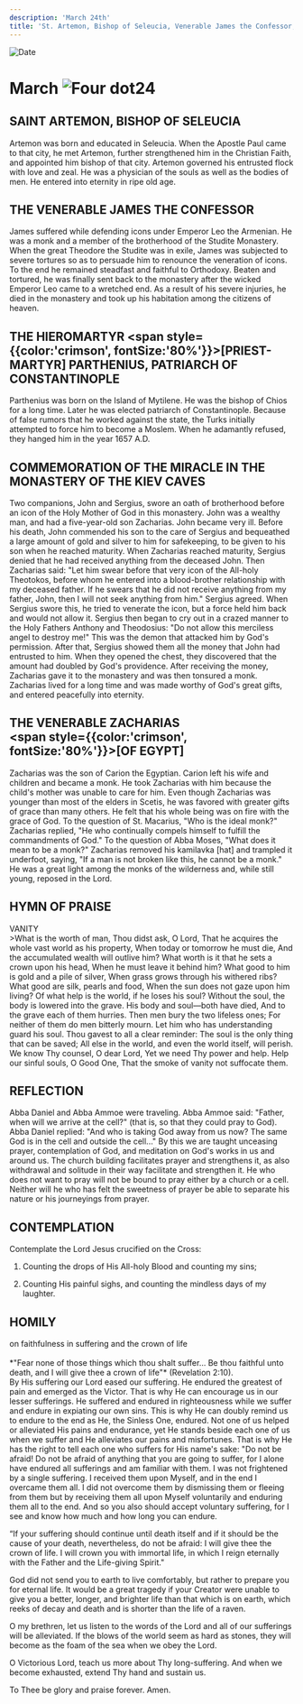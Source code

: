 ```yaml
---
description: 'March 24th'
title: 'St. Artemon, Bishop of Seleucia, Venerable James the Confessor, Hieromartyr Parthenius, Commemoration of the Miracle in the Monastery of the Kiev Caves, Venerable Zacharias'
---
```


<CustomPaginator />
<RunningHead />

<Image src="/title-imprint.png" height={68} width={50} alt="Date" className="title-imprint"/>

# <div id="date">March <Image className="four-dot" src="/four-dot.png" height={15} width={15} alt="Four dot" />24</div>

## SAINT ARTEMON, BISHOP OF SELEUCIA

Artemon was born and educated in Seleucia. When the Apostle Paul came to that city, he met Artemon, further strengthened him in the Christian Faith, and appointed him bishop of that city. Artemon governed his entrusted flock with love and zeal. He was a physician of the souls as well as the bodies of men. He entered into eternity in ripe old age.

## THE VENERABLE JAMES THE CONFESSOR

James suffered while defending icons under Emperor Leo the Armenian. He was a monk and a member of the brotherhood of the Studite Monastery. When the great Theodore the Studite was in exile, James was subjected to severe tortures so as to persuade him to renounce the veneration of icons. To the end he remained steadfast and faithful to Orthodoxy. Beaten and tortured, he was finally sent back to the monastery after the wicked Emperor Leo came to a wretched end. As a result of his severe injuries, he died in the monastery and took up his habitation among the citizens of heaven.

## THE HIEROMARTYR <span style={{color:'crimson', fontSize:'80%'}}>[PRIEST-MARTYR]</span> PARTHENIUS, PATRIARCH OF CONSTANTINOPLE

Parthenius was born on the Island of Mytilene. He was the bishop of Chios for a long time. Later he was elected patriarch of Constantinople. Because of false rumors that he worked against the state, the Turks initially attempted to force him to become a Moslem. When he adamantly refused, they hanged him in the year 1657 A.D.

## COMMEMORATION OF THE MIRACLE IN THE MONASTERY OF THE KIEV CAVES

Two companions, John and Sergius, swore an oath of brotherhood before an icon of the Holy Mother of God in this monastery. John was a wealthy man, and had a five-year-old son Zacharias. John became very ill. Before his death, John commended his son to the care of Sergius and bequeathed a large amount of gold and silver to him for safekeeping, to be given to his son when he reached maturity. When Zacharias reached maturity, Sergius denied that he had received anything from the deceased John. Then Zacharias said: "Let him swear before that very icon of the All-holy Theotokos, before whom he entered into a blood-brother relationship with my deceased father. If he swears that he did not receive anything from my father, John, then I will not seek anything from him." Sergius agreed. When Sergius swore this, he tried to venerate the icon, but a force held him back and would not allow it. Sergius then began to cry out in a crazed manner to the Holy Fathers Anthony and Theodosius: "Do not allow this merciless angel to destroy me!" This was the demon that attacked him by God's permission. After that, Sergius showed them all the money that John had entrusted to him. When they opened the chest, they discovered that the amount had doubled by God's providence. After receiving the money, Zacharias gave it to the monastery and was then tonsured a monk. Zacharias lived for a long time and was made worthy of God's great gifts, and entered peacefully into eternity.

## THE VENERABLE ZACHARIAS <br /><span style={{color:'crimson', fontSize:'80%'}}>[OF EGYPT]</span>

Zacharias was the son of Carion the Egyptian. Carion left his wife and children and became a monk. He took Zacharias with him because the child's mother was unable to care for him. Even though Zacharias was younger than most of the elders in Scetis, he was favored with greater gifts of grace than many others. He felt that his whole being was on fire with the grace of God. To the question of St. Macarius, "Who is the ideal monk?" Zacharias replied, "He who continually compels himself to fulfill the commandments of God." To the question of Abba Moses, "What does it mean to be a monk?" Zacharias removed his kamilavka [hat] and trampled it underfoot, saying, "If a man is not broken like this, he cannot be a monk." He was a great light among the monks of the wilderness and, while still young, reposed in the Lord.


## HYMN OF PRAISE
<div style={{textAlign:'center', color:'crimson', fontWeight:'bold'}}>
VANITY
</div>
>What is the worth of man, Thou didst ask, O Lord,  
That he acquires the whole vast world as his property,  
When today or tomorrow he must die,  
And the accumulated wealth will outlive him?  
What worth is it that he sets a crown upon his head,  
When he must leave it behind him?  
What good to him is gold and a pile of silver,  
When grass grows through his withered ribs?  
What good are silk, pearls and food,  
When the sun does not gaze upon him living?  
Of what help is the world, if he loses his soul?  
Without the soul, the body is lowered into the grave.  
His body and soul—both have died,  
And to the grave each of them hurries.  
Then men bury the two lifeless ones;  
For neither of them do men bitterly mourn.  
Let him who has understanding guard his soul.  
Thou gavest to all a clear reminder:  
The soul is the only thing that can be saved;  
All else in the world, and even the world itself, will perish.  
We know Thy counsel, O dear Lord,  
Yet we need Thy power and help.  
Help our sinful souls, O Good One,  
That the smoke of vanity not suffocate them.  


## REFLECTION

Abba Daniel and Abba Ammoe were traveling. Abba Ammoe said: "Father, when will we arrive at the cell?" (that is, so that they could pray to God). Abba Daniel replied: "And who is taking God away from us now? The same God is in the cell and outside the cell..." By this we are taught unceasing prayer, contemplation of God, and meditation on God's works in us and around us. The church building facilitates prayer and strengthens it, as also withdrawal and solitude in their way facilitate and strengthen it. He who does not want to pray will not be bound to pray either by a church or a cell. Neither will he who has felt the sweetness of prayer be able to separate his nature or his journeyings from prayer.


## CONTEMPLATION

Contemplate the Lord Jesus crucified on the Cross:

1. Counting the drops of His All-holy Blood and counting my sins;

2. Counting His painful sighs, and counting the mindless days of my laughter.


## HOMILY
<div style={{textAlign:'center', color:'crimson', fontWeight:'bold'}}>
on faithfulness in suffering and the crown of life
</div><br />
<div style={{textAlign:'right'}}>
*"Fear none of those things which thou shalt suffer... Be thou faithful unto death, and I will give thee a crown of life"* (Revelation 2:10).
</div>
By His suffering our Lord eased our suffering. He endured the greatest of pain and emerged as the Victor. That is why He can encourage us in our lesser sufferings. He suffered and endured in righteousness while we suffer and endure in expiating our own sins. This is why He can doubly remind us to endure to the end as He, the Sinless One, endured. Not one of us helped or alleviated His pains and endurance, yet He stands beside each one of us when we suffer and He alleviates our pains and misfortunes. That is why He has the right to tell each one who suffers for His name's sake: "Do not be afraid! Do not be afraid of anything that you are going to suffer, for I alone have endured all sufferings and am familiar with them. I was not frightened by a single suffering. I received them upon Myself, and in the end I overcame them all. I did not overcome them by dismissing them or fleeing from them but by receiving them all upon Myself voluntarily and enduring them all to the end. And so you also should accept voluntary suffering, for I see and know how much and how long you can endure.

“If your suffering should continue until death itself and if it should be the cause of your death, nevertheless, do not be afraid: I will give thee the crown of life. I will crown you with immortal life, in which I reign eternally with the Father and the Life-giving Spirit."

God did not send you to earth to live comfortably, but rather to prepare you for eternal life. It would be a great tragedy if your Creator were unable to give you a better, longer, and brighter life than that which is on earth, which reeks of decay and death and is shorter than the life of a raven.

O my brethren, let us listen to the words of the Lord and all of our sufferings will be alleviated. If the blows of the world seem as hard as stones, they will become as the foam of the sea when we obey the Lord.

O Victorious Lord, teach us more about Thy long-suffering. And when we become exhausted, extend Thy hand and sustain us.

To Thee be glory and praise forever. Amen.

